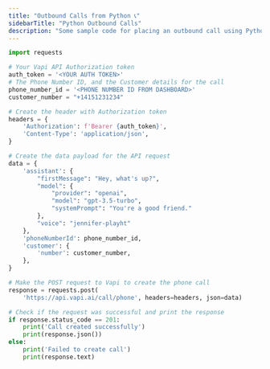 ```yaml
---
title: "Outbound Calls from Python 📞"
sidebarTitle: "Python Outbound Calls"
description: "Some sample code for placing an outbound call using Python"
---
```


```python
import requests

# Your Vapi API Authorization token
auth_token = '<YOUR AUTH TOKEN>'
# The Phone Number ID, and the Customer details for the call
phone_number_id = '<PHONE NUMBER ID FROM DASHBOARD>'
customer_number = "+14151231234"

# Create the header with Authorization token
headers = {
    'Authorization': f'Bearer {auth_token}',
    'Content-Type': 'application/json',
}

# Create the data payload for the API request
data = {
    'assistant': {
        "firstMessage": "Hey, what's up?",
        "model": {
            "provider": "openai",
            "model": "gpt-3.5-turbo",
            "systemPrompt": "You're a good friend."
        },
        "voice": "jennifer-playht"
    },
    'phoneNumberId': phone_number_id,
    'customer': {
        'number': customer_number,
    },
}

# Make the POST request to Vapi to create the phone call
response = requests.post(
    'https://api.vapi.ai/call/phone', headers=headers, json=data)

# Check if the request was successful and print the response
if response.status_code == 201:
    print('Call created successfully')
    print(response.json())
else:
    print('Failed to create call')
    print(response.text)
```

